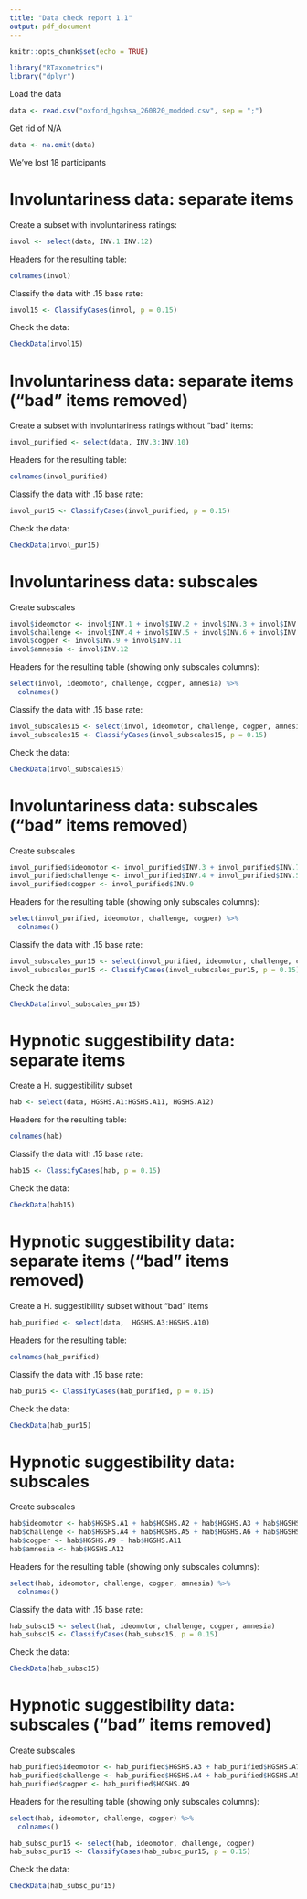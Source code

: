 ```yaml
---
title: "Data check report 1.1"
output: pdf_document
---
```


```r
knitr::opts_chunk$set(echo = TRUE)
```

```r
library("RTaxometrics")
library("dplyr")
```

Load the data
```r
data <- read.csv("oxford_hgshsa_260820_modded.csv", sep = ";")
```

Get rid of N/A
```r
data <- na.omit(data)
```
We've lost 18 participants

# Involuntariness data: separate items
Create a subset with involuntariness ratings:
```r
invol <- select(data, INV.1:INV.12)
```

Headers for the resulting table:
```r
colnames(invol)
```

Classify the data with .15 base rate:
```r
invol15 <- ClassifyCases(invol, p = 0.15)
```

Check the data:
```r
CheckData(invol15)
```

# Involuntariness data: separate items ("bad" items removed)

Create a subset with involuntariness ratings without "bad" items:
```r
invol_purified <- select(data, INV.3:INV.10)
```
Headers for the resulting table:
```r
colnames(invol_purified)
```

Classify the data with .15 base rate:
```r
invol_pur15 <- ClassifyCases(invol_purified, p = 0.15)
```

Check the data:
```r
CheckData(invol_pur15)
```

# Involuntariness data: subscales

Create subscales
```r
invol$ideomotor <- invol$INV.1 + invol$INV.2 + invol$INV.3 + invol$INV.7
invol$challenge <- invol$INV.4 + invol$INV.5 + invol$INV.6 + invol$INV.8 + invol$INV.10
invol$cogper <- invol$INV.9 + invol$INV.11
invol$amnesia <- invol$INV.12
```

Headers for the resulting table (showing only subscales columns):
```r
select(invol, ideomotor, challenge, cogper, amnesia) %>%
  colnames()
```

Classify the data with .15 base rate:
```r
invol_subscales15 <- select(invol, ideomotor, challenge, cogper, amnesia)
invol_subscales15 <- ClassifyCases(invol_subscales15, p = 0.15)
```

Check the data:
```r
CheckData(invol_subscales15)
```

# Involuntariness data: subscales ("bad" items removed)

Create subscales
```r
invol_purified$ideomotor <- invol_purified$INV.3 + invol_purified$INV.7
invol_purified$challenge <- invol_purified$INV.4 + invol_purified$INV.5 + invol_purified$INV.6 + invol_purified$INV.8 + invol_purified$INV.10
invol_purified$cogper <- invol_purified$INV.9
```

Headers for the resulting table (showing only subscales columns):
```r
select(invol_purified, ideomotor, challenge, cogper) %>%
  colnames()
```

Classify the data with .15 base rate:
```r
invol_subscales_pur15 <- select(invol_purified, ideomotor, challenge, cogper)
invol_subscales_pur15 <- ClassifyCases(invol_subscales_pur15, p = 0.15)
```

Check the data:
```r
CheckData(invol_subscales_pur15)
```

# Hypnotic suggestibility data: separate items

Create a H. suggestibility subset
```r
hab <- select(data, HGSHS.A1:HGSHS.A11, HGSHS.A12)
```

Headers for the resulting table:
```r
colnames(hab)
```

Classify the data with .15 base rate:
```r
hab15 <- ClassifyCases(hab, p = 0.15)
```

Check the data:
```r
CheckData(hab15)
```


# Hypnotic suggestibility data: separate items ("bad" items removed)

Create a H. suggestibility subset without "bad" items
```r
hab_purified <- select(data,  HGSHS.A3:HGSHS.A10)
```

Headers for the resulting table:
```r
colnames(hab_purified)
```

Classify the data with .15 base rate:
```r
hab_pur15 <- ClassifyCases(hab_purified, p = 0.15)
```

Check the data:
```r
CheckData(hab_pur15)
```

# Hypnotic suggestibility data: subscales

Create subscales
```r
hab$ideomotor <- hab$HGSHS.A1 + hab$HGSHS.A2 + hab$HGSHS.A3 + hab$HGSHS.A7
hab$challenge <- hab$HGSHS.A4 + hab$HGSHS.A5 + hab$HGSHS.A6 + hab$HGSHS.A8 + hab$HGSHS.A10
hab$cogper <- hab$HGSHS.A9 + hab$HGSHS.A11
hab$amnesia <- hab$HGSHS.A12
```

Headers for the resulting table (showing only subscales columns):
```r
select(hab, ideomotor, challenge, cogper, amnesia) %>%
  colnames()
```

Classify the data with .15 base rate:
```r
hab_subsc15 <- select(hab, ideomotor, challenge, cogper, amnesia)
hab_subsc15 <- ClassifyCases(hab_subsc15, p = 0.15)
```

Check the data:
```r
CheckData(hab_subsc15)
```

# Hypnotic suggestibility data: subscales ("bad" items removed)

Create subscales
```r
hab_purified$ideomotor <- hab_purified$HGSHS.A3 + hab_purified$HGSHS.A7
hab_purified$challenge <- hab_purified$HGSHS.A4 + hab_purified$HGSHS.A5 + hab_purified$HGSHS.A6 + hab_purified$HGSHS.A8 + hab_purified$HGSHS.A10
hab_purified$cogper <- hab_purified$HGSHS.A9
```

Headers for the resulting table (showing only subscales columns):
```r
select(hab, ideomotor, challenge, cogper) %>%
  colnames()
```

```r
hab_subsc_pur15 <- select(hab, ideomotor, challenge, cogper)
hab_subsc_pur15 <- ClassifyCases(hab_subsc_pur15, p = 0.15)
```

Check the data:
```r
CheckData(hab_subsc_pur15)
```